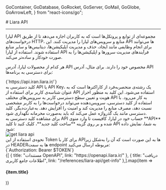 
  GoContainer,
  GoDatabase,
  GoRocket,
  GoServer,
  GoMail,
  GoGlobe,
  GoArrowLeft,
} from "react-icons/go";


<Layout>
<Head>
<title>مستندات Liara API - لیارا</title>
</Head>
# Liara API
<hr className="mb-2" />

لیارا API مجموعه‌ای از توابع و پروتکل‌ها است که به کاربران اجازه می‌دهد تا از طریق درخواست‌های HTTP، منابع و سرویس‌های لیارا را مدیریت کنند. این API ها می‌توانند برای انجام وظایفی مانند ایجاد، حذف و مدیریت اپلیکیشن‌ها، دیتابیس‌ها و سایر منابع استفاده شوند. استفاده از لیارا API فرآیندهای مدیریت سرورها و اپلیکیشن‌ها را به صورت خودکار و ساده‌تر می‌کند.
<div className="h-2" />

هر کدام از محصولات لیارا، آدرس API مخصوص خود را دارند. برای مثال، آدرس API برای دسترسی به برنامه‌ها:

<div className="h-2" />
<div dir="ltr">
<Highlight className='bash'>
{`https://api.iran.liara.ir/`}
</Highlight>
</div>
<div className="h-2" />


<Section id="also-read" title="کلید دسترسی به API" />
کلید دسترسی به API یا API Key، یک رشته‌ی منحصربه‌فرد از کاراکترها است که به عنوان شناسه‌ی کاربر برای استفاده از API استفاده می‌شود. این کلید به منظور احراز هویت و تعیین سطح دسترسی کاربر به سرویس‌های مختلف API به کار می‌رود. با استفاده از کلید دسترسی، سرویس‌دهنده می‌تواند درخواست‌ها را به کاربر مشخصی نسبت دهد، مصرف منابع را مدیریت کند و امنیت را افزایش دهد. به‌عبارت‌دیگر، کلید دسترسی مانند یک گذرواژه عمل می‌کند که باید به‌صورت محرمانه نگهداری شود.

<div className="h-2" />
برای مشاهده کلید دسترسی به API حساب خود در لیارا، کافیست تا وارد منوی **API** شده و بر روی گزینه **ساخت کلید جدید**، کلیک کنید تا کلید API به شما، نمایش داده شود:

<div className="h-4" />
<img src="https://files.liara.ir/liara/docs/get-liara-api.gif" alt="get liara api" />
<div className="h-4" />
نحوه‌ی استفاده از این Token برای کار با APIها به این صورت است که آن را به‌شکل زیر در HEADERها به سمت endpoint مربوطه ارسال می‌کنید:

<div className="h-2" />
<div dir="ltr">
<Highlight className='bash'>
{`Authorization: Bearer $TOKEN`}
</Highlight>
</div>
<div className="h-2" />



<Section id="also-read" title="در ادامه، بخوانید:" />


<div className="grid md:grid-cols-2 gap-4">
            {[
      {
        title: "مستندات OpenAPI",
        link: "https://openapi.liara.ir/"
      },
      {
        title: "دریافت اطلاعات جامع کاربری",
        link: "/references/liara-api/get-info"
      },].map(item =>
              <Link href={item.link}>
                <Card className="flex cursor-pointer w-full items-center justify-between">
                  <div className="flex items-center gap-3">
                    <h4>
                    {item.title}
                    </h4>
                  </div>
                  <GoArrowLeft className="ml-1" />
                </Card>
              </Link>
            )}
          </div>

<br />

</Layout>